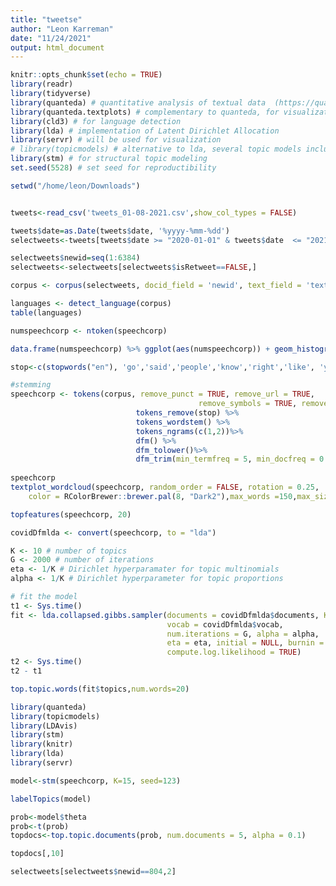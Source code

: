 ```yaml
---
title: "tweetse"
author: "Leon Karreman"
date: "11/24/2021"
output: html_document
---
```


```r
knitr::opts_chunk$set(echo = TRUE)
library(readr)
library(tidyverse)
library(quanteda) # quantitative analysis of textual data  (https://quanteda.io/articles/quickstart.html)
library(quanteda.textplots) # complementary to quanteda, for visualization
library(cld3) # for language detection
library(lda) # implementation of Latent Dirichlet Allocation
library(servr) # will be used for visualization
# library(topicmodels) # alternative to lda, several topic models included
library(stm) # for structural topic modeling
set.seed(5528) # set seed for reproductibility
```


```r
setwd("/home/leon/Downloads") 


tweets<-read_csv('tweets_01-08-2021.csv',show_col_types = FALSE)
```


```r
tweets$date=as.Date(tweets$date, '%yyyy-%mm-%dd')
selectweets<-tweets[tweets$date >= "2020-01-01" & tweets$date  <= "2021-08-01",]
```

```r
selectweets$newid=seq(1:6384)
selectweets<-selectweets[selectweets$isRetweet==FALSE,]
```


```r
corpus <- corpus(selectweets, docid_field = 'newid', text_field = 'text')
```

```r
languages <- detect_language(corpus)
table(languages)
```
```r
numspeechcorp <- ntoken(speechcorp)
```

```r

data.frame(numspeechcorp) %>% ggplot(aes(numspeechcorp)) + geom_histogram(binwidth = 45) + xlab('Number of tokens')
```




```r
stop<-c(stopwords("en"), 'go','said','people','know','right','like', 'year', 'get', 'one','never', 'ever', 'much', 'back','good','right','say','now','done','want','even','see','thank','great', 'guy','just','think','way','new','us','got','going','many','well','can','really','make','job','lot','take','come','tell','q','yeah','thing','look','happen','okay','something','look','mnuchin','birx','happen','keep','things','happens','happening','talks,','talking','getting','letting','opening', 'coming','president','presidential','beieve','believing','ahead', 'please','talk', 'agree','continue', 'specify', 'specific','use', 'using','rt','@realdonaldtrump','amp','vote','@foxnews','p.m')
```

```r
#stemming
speechcorp <- tokens(corpus, remove_punct = TRUE, remove_url = TRUE,
                                          remove_symbols = TRUE, remove_numbers = TRUE) %>% 
                            tokens_remove(stop) %>%
                            tokens_wordstem() %>% 
                            tokens_ngrams(c(1,2))%>%
                            dfm() %>% 
                            dfm_tolower()%>%
                            dfm_trim(min_termfreq = 5, min_docfreq = 0.0025, docfreq_type = "prop")
                            
speechcorp
textplot_wordcloud(speechcorp, random_order = FALSE, rotation = 0.25, 
    color = RColorBrewer::brewer.pal(8, "Dark2"),max_words =150,max_size = 3)
```


```r
topfeatures(speechcorp, 20)
```
```r
covidDfmlda <- convert(speechcorp, to = "lda")
```

```r
K <- 10 # number of topics
G <- 2000 # number of iterations
eta <- 1/K # Dirichlet hyperparamater for topic multinomials
alpha <- 1/K # Dirichlet hyperparameter for topic proportions

# fit the model
t1 <- Sys.time()
fit <- lda.collapsed.gibbs.sampler(documents = covidDfmlda$documents, K = K, 
                                   vocab = covidDfmlda$vocab, 
                                   num.iterations = G, alpha = alpha, 
                                   eta = eta, initial = NULL, burnin = 0,
                                   compute.log.likelihood = TRUE)
t2 <- Sys.time()
t2 - t1
```

```r
top.topic.words(fit$topics,num.words=20)
```

```r
library(quanteda) 
library(topicmodels)
library(LDAvis)
library(stm)
library(knitr) 
library(lda)
library(servr)
```

```r
model<-stm(speechcorp, K=15, seed=123)
```
```r
labelTopics(model)
```
```r
prob<-model$theta
prob<-t(prob)
topdocs<-top.topic.documents(prob, num.documents = 5, alpha = 0.1)
```

```r
topdocs[,10]
```
```r
selectweets[selectweets$newid==804,2]
```

